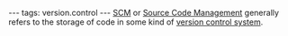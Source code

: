 ---
tags: version.control
---
[[SCM]] or [[Source Code Management]] generally refers to the storage of code in some kind of [[version control system]].
